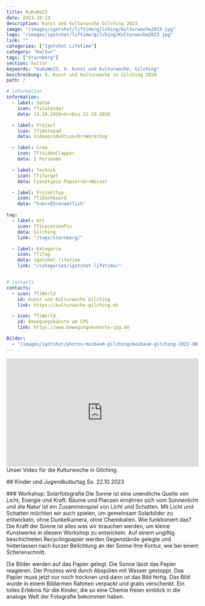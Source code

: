 ```yaml
---
title: KuKuWo23
date: 2023-10-13
description: Kunst und Kulturwoche Gilching 2023
image: "/images/igotshot/liftime/gilching/Kulturwoche2023.jpg"
logo: "/images/igotshot/liftime/gilching/Kulturwoche2023.jpg"
link: ""
categories: ["Igotshot Lifetime"]
category: "Kultur"
tags: ["Starnberg"]
section: kultur
keywords: "KuKuWo23, 9. Kunst und Kulturwoche, Gilching"
beschreibung: 9. Kunst und Kulturwoche in Gilching 2020
path: /

# information
information:
  - label: Datum
    icon: TfiCalendar
    data: 13.10.2020<br>bis 22.10.2020

  - label: Project
    icon: TfiNotepad
    data: Videoproduktion<br>Workshop

  - label: Crew
    icon: TfiVideoClapper
    data: 2 Personen

  - label: Technik
    icon: TfiTarget
    data: Cyanotypie-Papier<br>Wasser

  - label: Projekttyp
    icon: TfiDashboard
    data: "S<br>Ehrenamtlich"

tag:
  - label: Ort
    icon: TfiLocationPin
    data: Gilching
    link: "/tags/starnberg/"

  - label: Kategorie
    icon: TfiTag
    data: igotshot.lifetime
    link: "/categories/igotshot-lifetime/"


# contacts
contacts:
  - icon: TfiWorld
    id: Kunst und Kulturwoche Gilching
    link: https://kulturwoche-gilching.de

  - icon: TfiWorld
    id: Bewegungskünste am CPG
    link: https://www.bewegungskuenste-cpg.de

Bilder:
  - "/images/igotshot/photos/maibaum-gilching/maibaum-gilching-2022-001.jpg"
---
```



<div style="padding:56.25% 0 0 0;position:relative;">
<iframe src="https://player.vimeo.com/video/872843213?badge=0&amp;autopause=0&amp;player_id=0&amp;app_id=58479" 
frameborder="0" allow="autoplay; fullscreen; picture-in-picture; clipboard-write" 
style="position:absolute;top:0;left:0;width:100%;height:100%;border-radius:4px" 
title="Bewegungskünste">
</iframe></div><script src="https://player.vimeo.com/api/player.js"></script>
  <figcaption class="text-right italic text-sm">
	  Unser Video für die Kulturwoche in Gilching.
  </figcaption>

<p class="pb-8">
## Kinder und Jugendkulturtag So. 22.10.2023
  <div class="col-12 text-center">
                  <a
                    href="/images/igotshot/liftime/gilching/kukuwo23/kukuwo23-1.jpg"
                    data-no-swup
                    class="glightbox"
                    data-gallery="gallery-group-1">
                    <ImageMod
                      src="/images/igotshot/liftime/gilching/kukuwo23/kukuwo23-1.jpg"
                      width="full"
                      height="full"
                      class="mx-auto rounded"
                      alt="kinder und jugendkulturtag Solarfotografie"
                    />
                  </a>
                </div>
### Workshop: Solarfotografie
Die Sonne ist eine unendliche Quelle von Licht, Energie und Kraft. Bäume und Planzen ernähren sich vom Sonnenlicht und die Natur ist ein Zusammenspiel von Licht und Schatten. Mit Licht und Schatten möchten wir auch spielen, um gemeinsam Solarbilder zu entwickeln, ohne Dunkelkamera, ohne Chemikalien. Wie funktioniert das? Die Kraft der Sonne ist alles was wir brauchen werden, um kleine Kunstwerke in diesem Workshop zu entwickeln. Auf einem ungiftig beschichteten Recyclingpapier werden Gegenstände gelegte und hinterlassen nach kurzer Belichtung an der Sonne ihre Kontur, wie bei einem Scherenschnitt.
</p>
<div class="col-12">
                  <a
                    href="/images/igotshot/liftime/gilching/kukuwo23/kukuwo23-2.jpg"
                    data-no-swup
                    class="glightbox"
                    data-gallery="gallery-group-1">
                    <ImageMod
                      src="/images/igotshot/liftime/gilching/kukuwo23/kukuwo23-2.jpg"
                      width="full"
                      height="full"
                      class="mx-auto rounded"
                      alt="kinder und jugendkulturtag Solarfotografie"
                    />
                  </a>
                 Die Bilder werden auf das Papier gelegt. Die Sonne lässt das Papier reagieren. Der Prozess wird durch Abspülen mit Wasser gestoppt.
                  <a
                    href="/images/igotshot/liftime/gilching/kukuwo23/kukuwo23-3.jpg"
                    data-no-swup
                    class="glightbox"
                    data-gallery="gallery-group-1">
                    <ImageMod
                      src="/images/igotshot/liftime/gilching/kukuwo23/kukuwo23-3.jpg"
                      width="full"
                      height="full"
                      class="mx-auto rounded"
                      alt="kinder und jugendkulturtag Solarfotografie"
                    />
                  </a>
                  Das Papier muss jetzt nur noch trocknen und dann ist das Bild fertig.
                  <a
                    href="/images/igotshot/liftime/gilching/kukuwo23/kukuwo23-4.jpg"
                    data-no-swup
                    class="glightbox"
                    data-gallery="gallery-group-1">
                    <ImageMod
                      src="/images/igotshot/liftime/gilching/kukuwo23/kukuwo23-4.jpg"
                      width="full"
                      height="full"
                      class="mx-auto rounded"
                      alt="kinder und jugendkulturtag Solarfotografie"
                    />
                  </a>
                  Das Bild wurde in einem Bildarmen Rahmen verpackt und gratis verschenkt. Ein tolles Erlebnis für die Kinder, die so eine Chemie freien einblick in die analoge Welt der Fotografie bekommen haben.
                </div>